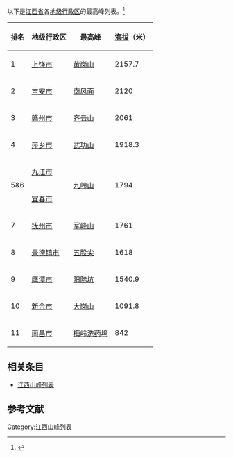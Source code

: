 {{Onesource|time=2021-04-19T18:08:50+00:00}}
以下是[[江西省|江西省]]各[[地级行政区|地级行政区]]的最高峰列表。<ref>{{cite web | url = https://baijiahao.baidu.com/s?id=1613909658743654615 | title = 盘点江西各市最高的山 | publisher = 散寒苏}}</ref>
{| class="wikitable sortable"
|-
! 排名
! 地级行政区
! 最高峰
! [[海拔|海拔]]（米）
|-
| 1 || [[上饶市|上饶市]] || [[黄岗山|黄岗山]] || 2157.7
|-
| 2 || [[吉安市|吉安市]] || [[南风面|南风面]] || 2120
|-
| 3 || [[赣州市|赣州市]] || [[齐云山|齐云山]] || 2061
|-
| 4 || [[萍乡市|萍乡市]] || [[武功山|武功山]] || 1918.3
|-
| valign=center rowspan=2 | 5&6
| [[九江市|九江市]]
| valign=center rowspan=2 | [[九岭山|九岭山]]
| valign=center rowspan=2 | 1794
|-
| [[宜春市|宜春市]]
|-
| 7 || [[抚州市|抚州市]] || [[军峰山|军峰山]] || 1761
|-
| 8 || [[景德镇市|景德镇市]] || [[五股尖|五股尖]] || 1618
|-
| 9 || [[鹰潭市|鹰潭市]] || [[阳际坑|阳际坑]] || 1540.9
|-
| 10 || [[新余市|新余市]] || [[大岗山_(新余市)|大岗山]] || 1091.8
|-
| 11 || [[南昌市|南昌市]] || [[梅岭洗药坞|梅岭洗药坞]] || 842
|}

== 相关条目 ==
* [[江西山峰列表|江西山峰列表]]

== 参考文献 ==
{{reflist}}

[[Category:江西山峰列表|Category:江西山峰列表]]